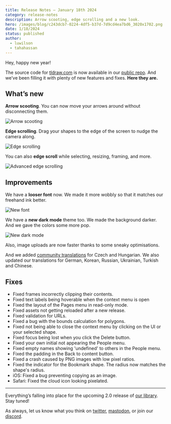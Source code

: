 ```yaml
---
title: Release Notes – January 18th 2024
category: release-notes
description: Arrow scooting, edge scrolling and a new look.
hero: /images/blog/c243dcb7-0224-4df5-b37d-7d9cd4ea7bd6_3020x1702.png
date: 1/18/2024
status: published
author:
  - luwilson
  - tahahassan
---
```


Hey, happy new year!

The source code for [tldraw.com](http://tldraw.com) is now available in our [public repo](https://github.com/tldraw/tldraw). And we’ve been filling it with plenty of new features and fixes. **Here they are.**

## What’s new

**Arrow scooting**. You can now move your arrows around without disconnecting them.

![Arrow scooting](/images/blog/92b46e2c-312e-4b43-9f7c-06797149273a_960x540.gif)

**Edge scrolling**. Drag your shapes to the edge of the screen to nudge the camera along.

![Edge scrolling](/images/blog/11ba331e-1f6c-41ed-95e7-96de4e4781a7_960x540.gif)

You can also **edge scroll** while selecting, resizing, framing, and more.

![Advanced edge scrolling](/images/blog/487b0471-5093-4b13-98b6-e04ab9261b47_960x540.gif)

## Improvements

We have a **looser font** now. We made it more wobbly so that it matches our freehand ink better.

![New font](/images/blog/a34c2d62-f3af-4ad1-aea0-443af62487cd_960x540.gif)

We have a **new dark mode** theme too. We made the background darker. And we gave the colors some more pop.

![New dark mode](/images/blog/c8864ba9-d107-46de-8eba-f3097b9696f8_960x540.gif)

Also, image uploads are now faster thanks to some sneaky optimisations.

And we added [community translations](https://tldraw.dev/community/translations) for Czech and Hungarian. We also updated our translations for German, Korean, Russian, Ukrainian, Turkish and Chinese.

## Fixes

- Fixed frames incorrectly clipping their contents.
- Fixed text labels being hoverable when the context menu is open
- Fixed the layout of the Pages menu in read-only mode.
- Fixed assets not getting reloaded after a new release.
- Fixed validation for URLs.
- Fixed a bug with the bounds calculation for polygons.
- Fixed not being able to close the context menu by clicking on the UI or your selected shape.
- Fixed focus being lost when you click the Delete button.
- Fixed your own initial not appearing the People menu.
- Fixed empty names showing 'undefined' to others in the People menu.
- Fixed the padding in the Back to content button.
- Fixed a crash caused by PNG images with low pixel ratios.
- Fixed the indicator for the Bookmark shape. The radius now matches the shape's radius.
- iOS: Fixed a bug preventing copying as an image.
- Safari: Fixed the cloud icon looking pixelated.

---

Everything’s falling into place for the upcoming 2.0 release of [our library](https://tldraw.dev). Stay tuned!

As always, let us know what you think on [twitter](https://twitter.com/tldraw), [mastodon](https://mas.to/@tldraw), or join our [discord](https://t.co/FbWiDYFD3O).
